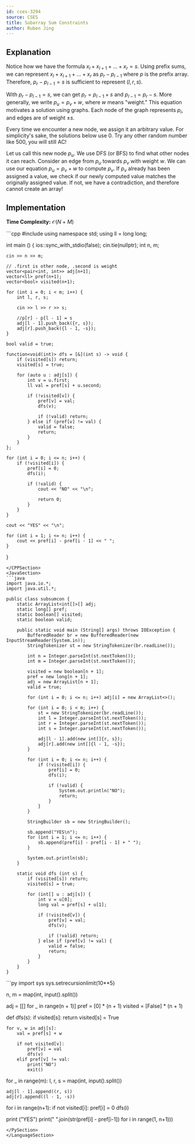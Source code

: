 ```yaml
---
id: cses-3294
source: CSES
title: Subarray Sum Constraints
author: Ruben Jing
---
```


## Explanation

Notice how we have the formula $x_l + x_{l+1} + \dots + x_r = s$. Using prefix sums, 
we can represent $x_l + x_{l+1} + \dots + x_r$ as $p_r - p_{l-1}$ where $p$ is the prefix 
array. Therefore, $p_r - p_{l-1} = s$ is sufficient to represent $(l, r, s)$. 

With $p_r - p_{l-1} = s$, we can get $p_r = p_{l-1} + s$ and $p_{l-1} = p_r - s$. More generally, 
we write $p_u = p_v + w$, where $w$ means "weight." This equation motivates a solution using 
graphs. Each node of the graph represents $p_i$, and edges are of weight $\pm s$. 

Every time we encounter a new node, we assign it an arbitrary value. For simplicity's sake, 
the solutions below use $0$. Try any other random number like $500$, you will still AC! 

Let us call this new node $p_u$. We use DFS (or BFS) to find what other nodes it can reach. 
Consider an edge from $p_u$ towards $p_v$ with weight $w$. We can use our equation $p_u = p_v + w$ 
to compute $p_v$. If $p_v$ already has been assigned a value, we check if our newly computed value 
matches the originally assigned value. If not, we have a contradiction, and therefore cannot create 
an array!

## Implementation 
**Time Complexity:** $\mathcal{O}(N + M)$

<LanguageSection>
<CPPSection>
```cpp
#include <bits/stdc++.h>
using namespace std;
using ll = long long;

int main () {
    ios::sync_with_stdio(false);
    cin.tie(nullptr);
    int n, m;

    cin >> n >> m;
    
    // .first is other node, .second is weight
    vector<pair<int, int>> adj[n+1];
    vector<ll> pref(n+1);
    vector<bool> visited(n+1);

    for (int i = 0; i < m; i++) {
        int l, r, s;

        cin >> l >> r >> s;

        //p[r] - p[l - 1] = s
        adj[l - 1].push_back({r, s});
        adj[r].push_back({l - 1, -s});
    }

    bool valid = true;

    function<void(int)> dfs = [&](int s) -> void {
        if (visited[s]) return;
        visited[s] = true;

        for (auto u : adj[s]) {
            int v = u.first;
            ll val = pref[s] + u.second;

            if (!visited[v]) {
                pref[v] = val;
                dfs(v);

                if (!valid) return;
            } else if (pref[v] != val) {
                valid = false;
                return;
            }
        }
    };

    for (int i = 0; i <= n; i++) {
        if (!visited[i]) {
            pref[i] = 0;
            dfs(i);

            if (!valid) {
                cout << "NO" << "\n";

                return 0;
            }
        }
    }

    cout << "YES" << "\n";

    for (int i = 1; i <= n; i++) {
        cout << pref[i] - pref[i - 1] << " ";
    }
}
```
</CPPSection>
<JavaSection>
```java
import java.io.*;
import java.util.*;

public class subsumcon {
	static ArrayList<int[]>[] adj;
    static long[] pref;
	static boolean[] visited;
    static boolean valid;

    public static void main (String[] args) throws IOException {
        BufferedReader br = new BufferedReader(new InputStreamReader(System.in));
        StringTokenizer st = new StringTokenizer(br.readLine());
        
        int n = Integer.parseInt(st.nextToken());
        int m = Integer.parseInt(st.nextToken());

        visited = new boolean[n + 1];
        pref = new long[n + 1];
        adj = new ArrayList[n + 1];
        valid = true;

        for (int i = 0; i <= n; i++) adj[i] = new ArrayList<>();

        for (int i = 0; i < m; i++) {
            st = new StringTokenizer(br.readLine());
            int l = Integer.parseInt(st.nextToken());
            int r = Integer.parseInt(st.nextToken());
            int s = Integer.parseInt(st.nextToken());

            adj[l - 1].add(new int[]{r, s});
            adj[r].add(new int[]{l - 1, -s});
        }

        for (int i = 0; i <= n; i++) {
            if (!visited[i]) {
                pref[i] = 0;
                dfs(i);

                if (!valid) {
                    System.out.println("NO");
                    return;
                }
            }
        }

        StringBuilder sb = new StringBuilder();

        sb.append("YES\n");
        for (int i = 1; i <= n; i++) {
            sb.append(pref[i] - pref[i - 1] + " ");
        }

        System.out.println(sb);
    }

    static void dfs (int s) {
        if (visited[s]) return;
        visited[s] = true;

        for (int[] u : adj[s]) {
            int v = u[0];
            long val = pref[s] + u[1];

            if (!visited[v]) {
                pref[v] = val;
                dfs(v);

                if (!valid) return;
            } else if (pref[v] != val) {
                valid = false;
                return;
            }
        }
    }
}
```
</JavaSection>
<PySection>
```py
import sys
sys.setrecursionlimit(10**5) 

n, m = map(int, input().split())

adj = [[] for _ in range(n + 1)]
pref = [0] * (n + 1)
visited = [False] * (n + 1)

def dfs(s):
    if visited[s]:
        return
    visited[s] = True

    for v, w in adj[s]:
        val = pref[s] + w

        if not visited[v]:
            pref[v] = val
            dfs(v)
        elif pref[v] != val:
            print("NO")
            exit()

for _ in range(m):
    l, r, s = map(int, input().split())

    adj[l - 1].append((r, s))
    adj[r].append((l - 1, -s))

for i in range(n+1):
    if not visited[i]:
        pref[i] = 0
        dfs(i)

print ("YES")
print(" ".join(str(pref[i] - pref[i-1]) for i in range(1, n+1)))
```
</PySection>
</LanguageSection>